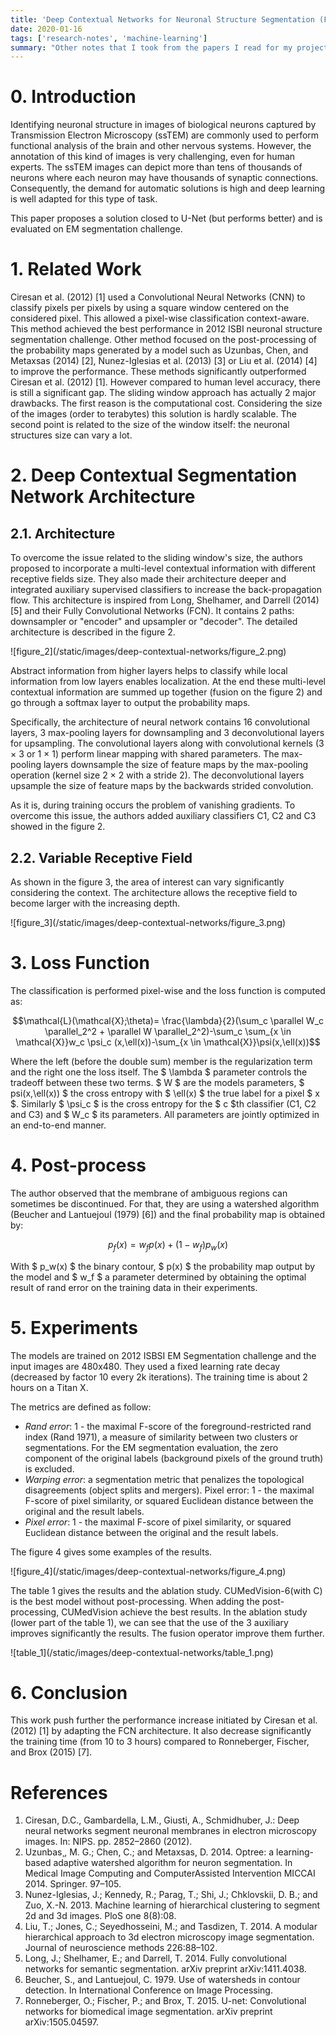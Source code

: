 ```yaml
---
title: 'Deep Contextual Networks for Neuronal Structure Segmentation (Feb 2016)'
date: 2020-01-16
tags: ['research-notes', 'machine-learning']
summary: "Other notes that I took from the papers I read for my project in Medical Image Segmentation. It's not a variation of UNet."
---
```


# 0. Introduction

Identifying neuronal structure in images of biological neurons captured by Transmission Electron Microscopy (ssTEM) are commonly used to perform functional analysis of the brain and other nervous systems. However, the annotation of this kind of images is very challenging, even for human experts. The ssTEM images can depict more than tens of thousands of neurons where each neuron may have thousands of synaptic connections. Consequently, the demand for automatic solutions is high and deep learning is well adapted for this type of task.

This paper proposes a solution closed to U-Net (but performs better) and is evaluated on EM segmentation challenge.

# 1. Related Work

Ciresan et al. (2012) [1] used a Convolutional Neural Networks (CNN) to classify pixels per pixels by using a square window centered on the considered pixel. This allowed a pixel-wise classification context-aware. This method achieved the best performance in 2012 ISBI neuronal structure segmentation challenge. Other method focused on the post-processing of the probability maps generated by a model such as Uzunbas, Chen, and Metaxsas (2014) [2], Nunez-Iglesias et al. (2013) [3] or Liu et al. (2014) [4] to improve the performance. These methods significantly outperformed Ciresan et al. (2012) [1]. However compared to human level accuracy, there is still a significant gap. The sliding window approach has actually 2 major drawbacks. The first reason is the computational cost. Considering the size of the images (order to terabytes) this solution is hardly scalable. The second point is related to the size of the window itself: the neuronal structures size can vary a lot.

# 2. Deep Contextual Segmentation Network Architecture

## 2.1. Architecture

To overcome the issue related to the sliding window's size, the authors proposed to incorporate a multi-level contextual information with different receptive fields size. They also made their architecture deeper and integrated auxiliary supervised classifiers to increase the back-propagation flow. This architecture is inspired from Long, Shelhamer, and Darrell (2014) [5] and their Fully Convolutional Networks (FCN). It contains 2 paths: downsampler or "encoder" and upsampler or "decoder". The detailed architecture is described in the figure 2.

<div className="text-center">![figure_2](/static/images/deep-contextual-networks/figure_2.png)</div>

Abstract information from higher layers helps to classify while local information from low layers enables localization. At the end these multi-level contextual information are summed up together (fusion on the figure 2) and go through a softmax layer to output the probability maps.

Specifically, the architecture of neural network contains 16 convolutional layers, 3 max-pooling layers for downsampling and 3 deconvolutional layers for upsampling. The convolutional layers along with convolutional kernels (3 × 3 or 1 × 1) perform linear mapping with shared parameters. The max-pooling layers downsample the size of feature maps by the max-pooling operation (kernel size 2 × 2 with a stride 2). The deconvolutional layers upsample the size of feature maps by the backwards strided convolution.

As it is, during training occurs the problem of vanishing gradients. To overcome this issue, the authors added auxiliary classifiers C1, C2 and C3 showed in the figure 2.

## 2.2. Variable Receptive Field

As shown in the figure 3, the area of interest can vary significantly considering the context. The architecture allows the receptive field to become larger with the increasing depth.

<div className="text-center">![figure_3](/static/images/deep-contextual-networks/figure_3.png)</div>

# 3. Loss Function

The classification is performed pixel-wise and the loss function is computed as:

$$\mathcal{L}(\mathcal{X};\theta)= \frac{\lambda}{2}(\sum_c \parallel W_c \parallel_2^2 + \parallel W \parallel_2^2)-\sum_c \sum_{x \in \mathcal{X}}w_c \psi_c (x,\ell(x))-\sum_{x \in \mathcal{X}}\psi(x,\ell(x))$$

Where the left (before the double sum) member is the regularization term and the right one the loss itself. The $ \lambda $ parameter controls the tradeoff between these two terms. $ W $ are the models parameters, $ psi(x,\ell(x)) $ the cross entropy with $ \ell(x) $ the true label for a pixel $ x $. Similarly $ \psi_c $ is the cross entropy for the $ c $th classifier (C1, C2 and C3) and $ W_c $ its parameters. All parameters are jointly optimized in an end-to-end manner.

# 4. Post-process

The author observed that the membrane of ambiguous regions can sometimes be discontinued. For that, they are using a watershed algorithm (Beucher and Lantuejoul (1979) [6]) and the final probability map is obtained by:

$$p_f(x)=w_fp(x)+(1-w_f)p_w(x)$$

With $ p_w(x) $ the binary contour, $ p(x) $ the probability map output by the model and $ w_f $ a parameter determined by obtaining the optimal result of rand error on the training data in their experiments.

# 5. Experiments

The models are trained on 2012 ISBSI EM Segmentation challenge and the input images are 480x480. They used a fixed learning rate decay (decreased by factor 10 every 2k iterations). The training time is about 2 hours on a Titan X.

The metrics are defined as follow:

- _Rand error_: 1 - the maximal F-score of the foreground-restricted rand index (Rand 1971), a measure of similarity between two clusters or segmentations. For the EM segmentation evaluation, the zero component of the original labels (background pixels of the ground truth) is excluded.
- _Warping error_: a segmentation metric that penalizes the topological disagreements (object splits and mergers). Pixel error: 1 - the maximal F-score of pixel similarity, or squared Euclidean distance between the original and the result labels.
- _Pixel error_: 1 - the maximal F-score of pixel similarity, or squared Euclidean distance between the original and the result labels.

The figure 4 gives some examples of the results.

<div className="text-center">![figure_4](/static/images/deep-contextual-networks/figure_4.png)</div>

The table 1 gives the results and the ablation study. CUMedVision-6(with C) is the best model without post-processing. When adding the post-processing, CUMedVision achieve the best results. In the ablation study (lower part of the table 1), we can see that the use of the 3 auxiliary improves significantly the results. The fusion operator improve them further.

<div className="text-center">![table_1](/static/images/deep-contextual-networks/table_1.png)</div>

# 6. Conclusion

This work push further the performance increase initiated by Ciresan et al. (2012) [1] by adapting the FCN architecture. It also decrease significantly the training time (from 10 to 3 hours) compared to Ronneberger, Fischer, and Brox (2015) [7].

# References

1. Ciresan, D.C., Gambardella, L.M., Giusti, A., Schmidhuber, J.: Deep neural networks segment neuronal membranes in electron microscopy images. In: NIPS. pp. 2852–2860 (2012).
2. Uzunbas¸, M. G.; Chen, C.; and Metaxsas, D. 2014. Optree: a learning-based adaptive watershed algorithm for neuron segmentation. In Medical Image Computing and ComputerAssisted Intervention MICCAI 2014. Springer. 97–105.
3. Nunez-Iglesias, J.; Kennedy, R.; Parag, T.; Shi, J.; Chklovskii, D. B.; and Zuo, X.-N. 2013. Machine learning of hierarchical clustering to segment 2d and 3d images. PloS one 8(8):08.
4. Liu, T.; Jones, C.; Seyedhosseini, M.; and Tasdizen, T. 2014. A modular hierarchical approach to 3d electron microscopy image segmentation. Journal of neuroscience methods 226:88–102.
5. Long, J.; Shelhamer, E.; and Darrell, T. 2014. Fully convolutional networks for semantic segmentation. arXiv preprint arXiv:1411.4038.
6. Beucher, S., and Lantuejoul, C. 1979. Use of watersheds in contour detection. In International Conference on Image Processing.
7. Ronneberger, O.; Fischer, P.; and Brox, T. 2015. U-net: Convolutional networks for biomedical image segmentation. arXiv preprint arXiv:1505.04597.
